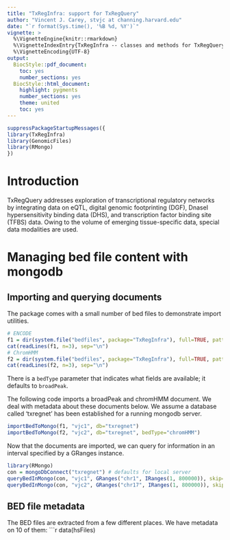 ```yaml
---
title: "TxRegInfra: support for TxRegQuery"
author: "Vincent J. Carey, stvjc at channing.harvard.edu"
date: "`r format(Sys.time(), '%B %d, %Y')`"
vignette: >
  %\VignetteEngine{knitr::rmarkdown}
  %\VignetteIndexEntry{TxRegInfra -- classes and methods for TxRegQuery}
  %\VignetteEncoding{UTF-8}
output:
  BiocStyle::pdf_document:
    toc: yes 
    number_sections: yes 
  BiocStyle::html_document:
    highlight: pygments
    number_sections: yes 
    theme: united
    toc: yes 
---
```


```r
suppressPackageStartupMessages({
library(TxRegInfra)
library(GenomicFiles)
library(RMongo)
})
```

# Introduction

TxRegQuery addresses exploration of transcriptional regulatory networks
by integrating data on eQTL, digital genomic footprinting (DGF), DnaseI
hypersensitivity binding data (DHS), and transcription
factor binding site (TFBS) data.  Owing to the volume of emerging tissue-specific
data, special data modalities are used.

# Managing bed file content with mongodb

## Importing and querying documents

The package comes with a small number of bed files to demonstrate
import utilities.
```r
# ENCODE
f1 = dir(system.file("bedfiles", package="TxRegInfra"), full=TRUE, patt="ENCFF971VCD")
cat(readLines(f1, n=3), sep="\n")
# ChromHMM
f2 = dir(system.file("bedfiles", package="TxRegInfra"), full=TRUE, patt="E096_imp12")
cat(readLines(f2, n=3), sep="\n")
```

There is a `bedType` parameter that indicates what fields are available; it
defaults to `broadPeak`.

The following code imports a broadPeak and chromHMM document.
We deal with metadata about these documents below.
We assume a database called 'txregnet' has been established
for a running mongodb server.
```r
importBedToMongo(f1, "vjc1", db="txregnet")
importBedToMongo(f2, "vjc2", db="txregnet", bedType="chromHMM")
```

Now that the documents are imported, we can query for
information in an interval specified by a GRanges instance.
```r
library(RMongo)
con = mongoDbConnect("txregnet") # defaults for local server
queryBedInMongo(con, "vjc1", GRanges("chr1", IRanges(1, 800000)), skip=0, limit=5)
queryBedInMongo(con, "vjc2", GRanges("chr17", IRanges(1, 800000)), skip=0, limit=5)
```

## BED file metadata

The BED files are extracted from a few different places.  We have
metadata on 10 of them:
```r
data(hsFiles)






